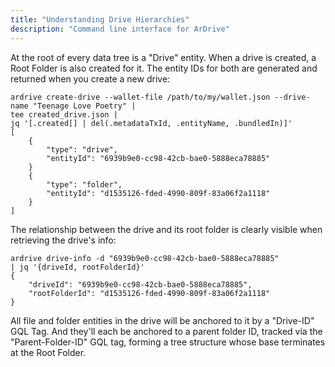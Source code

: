 ```yaml
---
title: "Understanding Drive Hierarchies"
description: "Command line interface for ArDrive"
---
```


At the root of every data tree is a "Drive" entity. When a drive is created, a Root Folder is also created for it. The entity IDs for both are generated and returned when you create a new drive:

```shell
ardrive create-drive --wallet-file /path/to/my/wallet.json --drive-name "Teenage Love Poetry" |
tee created_drive.json |
jq '[.created[] | del(.metadataTxId, .entityName, .bundledIn)]'
[
    {
        "type": "drive",
        "entityId": "6939b9e0-cc98-42cb-bae0-5888eca78885"
    }
    {
        "type": "folder",
        "entityId": "d1535126-fded-4990-809f-83a06f2a1118"
    }
]
```

The relationship between the drive and its root folder is clearly visible when retrieving the drive's info:<a id='drive-info'></a>

```shell
ardrive drive-info -d "6939b9e0-cc98-42cb-bae0-5888eca78885"
| jq '{driveId, rootFolderId}'
{
    "driveId": "6939b9e0-cc98-42cb-bae0-5888eca78885",
    "rootFolderId": "d1535126-fded-4990-809f-83a06f2a1118"
}

```

All file and folder entities in the drive will be anchored to it by a "Drive-ID" GQL Tag. And they'll each be anchored to a parent folder ID, tracked via the "Parent-Folder-ID" GQL tag, forming a tree structure whose base terminates at the Root Folder.